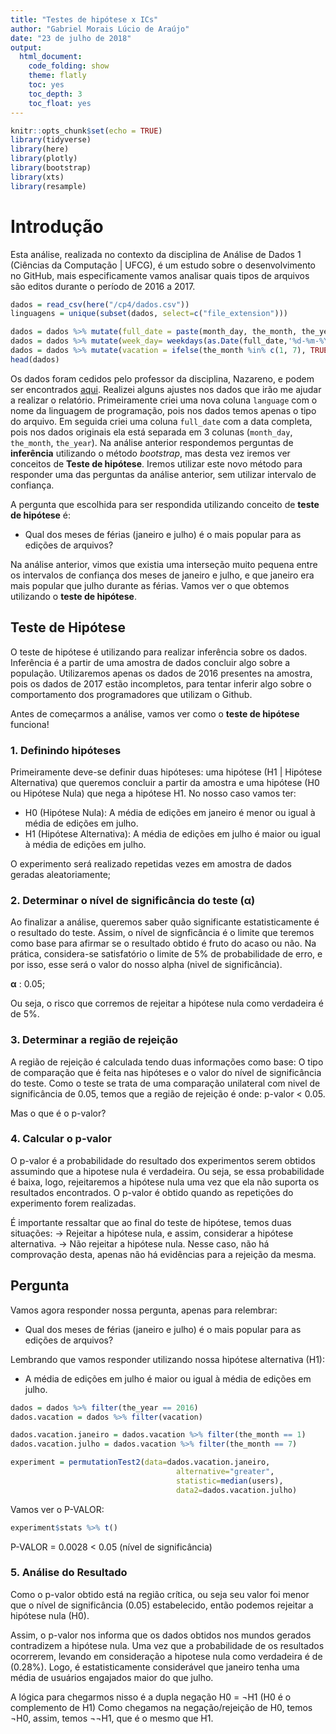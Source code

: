 ```yaml
---
title: "Testes de hipótese x ICs"
author: "Gabriel Morais Lúcio de Araújo"
date: "23 de julho de 2018"
output:
  html_document:
    code_folding: show
    theme: flatly
    toc: yes
    toc_depth: 3
    toc_float: yes
---
```


```r
knitr::opts_chunk$set(echo = TRUE)
library(tidyverse)
library(here)
library(plotly)
library(bootstrap)
library(xts)
library(resample)
```

# Introdução
Esta análise, realizada no contexto da disciplina de Análise de Dados 1 (Ciências da Computação | UFCG), é um estudo sobre o desenvolvimento no GitHub, mais especificamente vamos analisar quais tipos de arquivos são editos durante o período de 2016 a 2017.

```r
dados = read_csv(here("/cp4/dados.csv"))
linguagens = unique(subset(dados, select=c("file_extension")))

dados = dados %>% mutate(full_date = paste(month_day, the_month, the_year, sep = '-'))
dados = dados %>% mutate(week_day= weekdays(as.Date(full_date,'%d-%m-%Y')))
dados = dados %>% mutate(vacation = ifelse(the_month %in% c(1, 7), TRUE, FALSE))
head(dados)
```

Os dados foram cedidos pelo professor da disciplina, Nazareno, e podem ser encontrados [aqui]("https://raw.githubusercontent.com/nazareno/fpcc2/master/datasets/github-users-committing-filetypes.csv").
Realizei alguns ajustes nos dados que irão me ajudar a realizar o relatório. Primeiramente criei uma nova coluna `language` com o nome da linguagem de programação, pois nos dados temos apenas o tipo do arquivo. Em seguida criei uma coluna `full_date` com a data completa, pois nos dados originais ela está separada em 3 colunas (`month_day`, `the_month`, `the_year`).
Na análise anterior respondemos perguntas de **inferência** utilizando o método *bootstrap*, mas desta vez iremos ver conceitos de **Teste de hipótese**. Iremos utilizar este novo método para responder uma das perguntas da análise anterior, sem utilizar intervalo de confiança.

A pergunta que escolhida para ser respondida utilizando conceito de **teste de hipótese** é:

- Qual dos meses de férias (janeiro e julho) é o mais popular para as edições de arquivos?

Na análise anterior, vimos que existia uma interseção muito pequena entre os intervalos de confiança dos meses de janeiro e julho, e que janeiro era mais popular que julho durante as férias. Vamos ver o que obtemos utilizando o **teste de hipótese**.

## Teste de Hipótese

O teste de hipótese é utilizando para realizar inferência sobre os dados. Inferência é a partir de uma amostra de dados concluir algo sobre a população. Utilizaremos apenas os dados de 2016 presentes na amostra, pois os dados de 2017 estão incompletos, para tentar inferir algo sobre o comportamento dos programadores que utilizam o Github.

Antes de começarmos a análise, vamos ver como o **teste de hipótese** funciona!

### 1. Definindo hipóteses

Primeiramente deve-se definir duas hipóteses: uma hipótese (H1 | Hipótese Alternativa) que queremos concluir a partir da amostra e uma hipótese (H0 ou Hipótese Nula) que nega a hipótese H1. No nosso caso vamos ter:

- H0 (Hipótese Nula): A média de edições em janeiro é menor ou igual à média de edições em julho.
- H1 (Hipótese Alternativa): A média de edições em julho é maior ou igual à média de edições em julho.

O experimento será realizado repetidas vezes em amostra de dados geradas aleatoriamente;

### 2. Determinar o nível de significância do teste (α)

Ao finalizar a análise, queremos saber quão significante estatisticamente é o resultado do teste. Assim, o nível de signficância é o limite que teremos como base para afirmar se o resultado obtido é fruto do acaso ou não.
Na prática, considera-se satisfatório o limite de 5% de probabilidade de erro, e por isso, esse será o valor do nosso alpha (nivel de significância).

**α** : 0.05;

Ou seja, o risco que corremos de rejeitar a hipótese nula como verdadeira é de 5%.

### 3. Determinar a região de rejeição

A região de rejeição é calculada tendo duas informações como base: O tipo de comparação que é feita nas hipóteses e o valor do nível de significância do teste. 
Como o teste se trata de uma comparação unilateral com nivel de significância de 0.05, temos que a região de rejeição é onde:
p-valor < 0.05.

Mas o que é o p-valor?
 
### 4. Calcular o p-valor

O p-valor é a probabilidade do resultado dos experimentos serem obtidos assumindo que a hipotese nula é verdadeira. Ou seja, se essa probabilidade é baixa, logo, rejeitaremos a hipótese nula uma vez que ela não suporta os resultados encontrados. O p-valor é obtido quando as repetições do experimento forem realizadas.

É importante ressaltar que ao final do teste de hipótese, temos duas situações:
-> Rejeitar a hipótese nula, e assim, considerar a hipótese alternativa. 
-> Não rejeitar a hipótese nula. Nesse caso, não há comprovação desta, apenas não há evidências para a rejeição da mesma. 

## Pergunta

Vamos agora responder nossa pergunta, apenas para relembrar:

- Qual dos meses de férias (janeiro e julho) é o mais popular para as edições de arquivos?

Lembrando que vamos responder utilizando nossa hipótese alternativa (H1):

- A média de edições em julho é maior ou igual à média de edições em julho.

```r
dados = dados %>% filter(the_year == 2016)
dados.vacation = dados %>% filter(vacation)

dados.vacation.janeiro = dados.vacation %>% filter(the_month == 1)
dados.vacation.julho = dados.vacation %>% filter(the_month == 7)
```

```r
experiment = permutationTest2(data=dados.vacation.janeiro,
                                     alternative="greater",
                                     statistic=median(users),
                                     data2=dados.vacation.julho)
```

Vamos ver o P-VALOR:

```r
experiment$stats %>% t()
```

P-VALOR = 0.0028 < 0.05 (nível de significância)

### 5. Análise do Resultado

Como o p-valor obtido está na região crítica, ou seja seu valor foi menor que o nível de significância (0.05) estabelecido, então podemos rejeitar a hipótese nula (H0).

Assim, o p-valor nos informa que os dados obtidos nos mundos gerados contradizem a hipótese nula. Uma vez que a probabilidade de os resultados ocorrerem, levando em consideração a hipotese nula como verdadeira é de (0.28%). Logo, é estatisticamente considerável que janeiro tenha uma média de usuários engajados maior do que julho.

A lógica para chegarmos nisso é a dupla negação
H0 = ¬H1 (H0 é o complemento de H1)
Como chegamos na negação/rejeição de H0, temos ¬H0, assim, temos ¬¬H1, que é o mesmo que H1.
